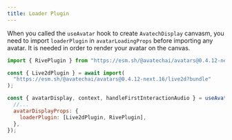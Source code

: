 ```yaml
---
title: Loader Plugin
---
```


When you called the `useAvatar` hook to create `AvatechDisplay` canvasm, you need to import `loaderPlugin` in `avatarLoadingProps`
before importing any avatar. It is needed in order to render your avatar on the canvas.

```jsx
import { RivePlugin } from "https://esm.sh/@avatechai/avatars@0.4.12-next.16/rive?bundle";

const { Live2dPlugin } = await import(
  "https://esm.sh/@avatechai/avatars@0.4.12-next.16/live2d?bundle"
);

const { avatarDisplay, context, handleFirstInteractionAudio } = useAvatar({
  //...
  avatarDisplayProps: {
    loaderPlugin: [Live2dPlugin, RivePlugin],
  },
});
```
